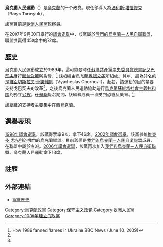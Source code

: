 {{Infobox Political Party 
| country = 烏克蘭
| party_name = 烏克蘭人民運動
| name_native = Народний Рух України
| party_logo = [[File:Peoples_Movement_Of_Ukraine_(Rukh)_logo.png|File:Peoples Movement Of Ukraine (Rukh) logo.png]]
| leader = [[波利斯·塔拉修克|波利斯·塔拉修克]]
| foundation = 1989年
| ideology = [[保守主義|保守主義]]<br />[[自由保守主義|自由保守主義]]<br />[[民族保守主義|民族保守主義]]<br />[[基督教民主主義|基督教民主主義]]<br />[[烏克蘭民族主義|烏克蘭民族主義]]
| international = [[歐洲人民黨|歐洲人民黨]]（觀察員）
| position = [[右派|右派]]
| colours = 藍色
| colorcode = Blue
| headquarters = [[基輔|基輔]]
| website = http://www.nru.org.ua/
}}

'''烏克蘭人民運動'''（{{lang-uk|Народний Рух України, Narodnyi Rukh Ukrajiny}}）是[[烏克蘭|烏克蘭]]的一个政党。現任領導人為[[波利斯·塔拉修克|波利斯·塔拉修克]]（Borys Tarasyuk）。

該黨目前是[[歐洲人民黨|歐洲人民黨]]觀察員。

在2007年9月30日舉行的[[2007年烏克蘭議會選舉|議會選舉]]中，該黨屬於[[我們的烏克蘭－人民自衛聯盟|我們的烏克蘭－人民自衛聯盟]]，聯盟共贏得450席中的72席。

==歷史==
烏克蘭人民運動成立於1989年，這可能是時任[[蘇聯共產黨中央委員會總書記|蘇聯共產黨中央委員會總書記]][[戈巴契夫|戈巴契夫]]實行[[開放政策|開放政策]]所影響。<ref name=BBC>[http://news.bbc.co.uk/1/hi/world/europe/8091737.stm How 1989 fanned flames in Ukraine] [[BBC_News|BBC News]] (June 10, 2009)</ref> 該組織由烏克蘭[[持不同政見者|異議分子]]所組成。其中，最為知名的是[[維亞切斯拉夫·車諾維爾|維亞切斯拉夫·車諾維爾]]（Vyacheslav Chornovil）。起初，該運動的目的是要支持戈巴契夫的改革<ref name=BBC/>，之後烏克蘭人民運動協助進行[[烏克蘭蘇維埃社會主義共和國|烏克蘭蘇維埃社會主義共和國]]的獨立[[公投|公投]]。在[[蘇聯|蘇聯]]統治期間，該組織成員一直受到恐嚇及威脅。<ref name=BBC/>

該組織的支持者主要集中在[[烏克蘭西部|西烏克蘭]]。

==選舉表現==
[[1998年烏克蘭議會選舉|1998年議會選舉]]，該黨得票率9%，拿下46席。[[2002年烏克蘭議會選舉|2002年議會選舉]]，該黨參加[[維克多·尤先科|維克多·尤先科]]的我們的烏克蘭聯盟。目前該黨是[[我們的烏克蘭－人民自衛聯盟|我們的烏克蘭－人民自衛聯盟]]成員，在聯盟中屬於右派。[[2006年烏克蘭議會選舉|2006年議會選舉]]，該黨再次加入[[我們的烏克蘭－人民自衛聯盟|我們的烏克蘭－人民自衛聯盟]]。烏克蘭人民運動拿下13席。

==註釋==
<references/>

==外部連結==
*{{en icon}} [https://web.archive.org/web/20080418002352/http://nru.org.ua/en/diverse/?id=1 組織歷史]
{{乌克兰政党}}
[[Category:烏克蘭政黨|Category:烏克蘭政黨]]
[[Category:保守主义政党|Category:保守主义政党]]
[[Category:歐洲人民黨|Category:歐洲人民黨]]
[[Category:1989年建立的政黨|Category:1989年建立的政黨]]

{{Political party-stub}}